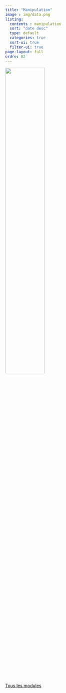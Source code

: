 ```yaml
---
title: "Manipulation"
image : img/data.png
listing: 
  contents : manipulation
  sort: "date desc"
  type: default
  categories: true
  sort-ui: true
  filter-ui: true
page-layout: full
ordre: 02
---
```



::: column-margin
![](img/data.png){width="50%"}
:::

[Tous les modules](/modules.qmd)